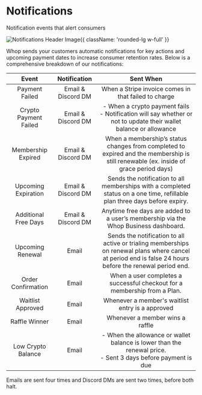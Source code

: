 
<HeroPattern />

# Notifications

Notification events that alert consumers 

![Notifications Header Image](https://i.imgur.com/BLztQHF.png){{ className: 'rounded-lg w-full' }}

Whop sends your customers automatic notifications for key actions and upcoming payment dates to increase consumer retention rates. Below is a comprehensive breakdown of our notifications:

| Event | Notification | Sent When |
|:--------:|:--------:|:--------:|
| Payment Failed | Email & Discord DM | When a Stripe invoice comes in that failed to charge | 
| Crypto Payment Failed | Email & Discord DM | - When a crypto payment fails <br/>- Notification will say whether or not to update their wallet balance or allowance |
| Membership Expired | Email & Discord DM | When a membership’s status changes from completed to expired and the membership is still renewable (ex. inside of grace period days) |
| Upcoming Expiration | Email & Discord DM | Sends the notification to all memberships with a completed status on a one time, refillable plan three days before expiry. |
| Additional Free Days | Email & Discord DM | Anytime free days are added to a user’s membership via the Whop Business dashboard. |
| Upcoming Renewal | Email | Sends the notification to all active or trialing memberships on renewal plans where cancel at period end is false 24 hours before the renewal period end. |
| Order Confirmation | Email | When a user completes a successful checkout for a membership from a Plan. |
| Waitlist Approved | Email | Whenever a member's waitlist entry is a approved |
| Raffle Winner | Email | Whenever a member wins a raffle |
| Low Crypto Balance | Email | - When the allowance or wallet balance is lower than the renewal price. <br/>- Sent 3 days before payment is due |

Emails are sent four times and Discord DMs are sent two times, before both halt. 